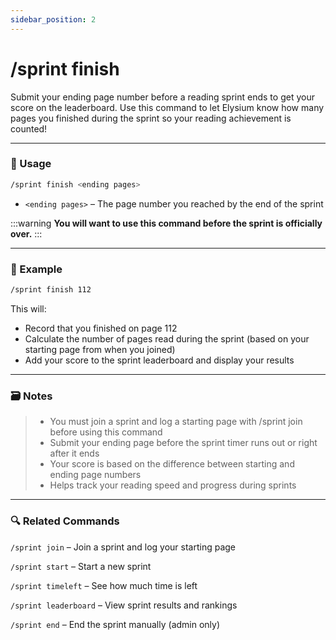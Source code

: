 ```yaml
---
sidebar_position: 2
---
```


# /sprint finish

Submit your ending page number before a reading sprint ends to get your score on the leaderboard. Use this command to let Elysium know how many pages you finished during the sprint so your reading achievement is counted!

<hr className="md-divider-gradient" />

### 💬 Usage
```bash
/sprint finish <ending pages>
```
- `<ending pages>` – The page number you reached by the end of the sprint

:::warning
**You will want to use this command before the sprint is officially over.**
:::

<hr className="md-divider-gradient" />

### 📌 Example
```bash
/sprint finish 112
```
This will:
- Record that you finished on page 112
- Calculate the number of pages read during the sprint (based on your starting page from when you joined)
- Add your score to the sprint leaderboard and display your results

<hr className="md-divider-gradient" />

### 🗃️ Notes
> - You must join a sprint and log a starting page with /sprint join before using this command
> - Submit your ending page before the sprint timer runs out or right after it ends
> - Your score is based on the difference between starting and ending page numbers
> - Helps track your reading speed and progress during sprints

<hr className="md-divider-gradient" />

### 🔍 Related Commands
`/sprint join` – Join a sprint and log your starting page

`/sprint start` – Start a new sprint

`/sprint timeleft` – See how much time is left

`/sprint leaderboard` – View sprint results and rankings

`/sprint end` – End the sprint manually (admin only)